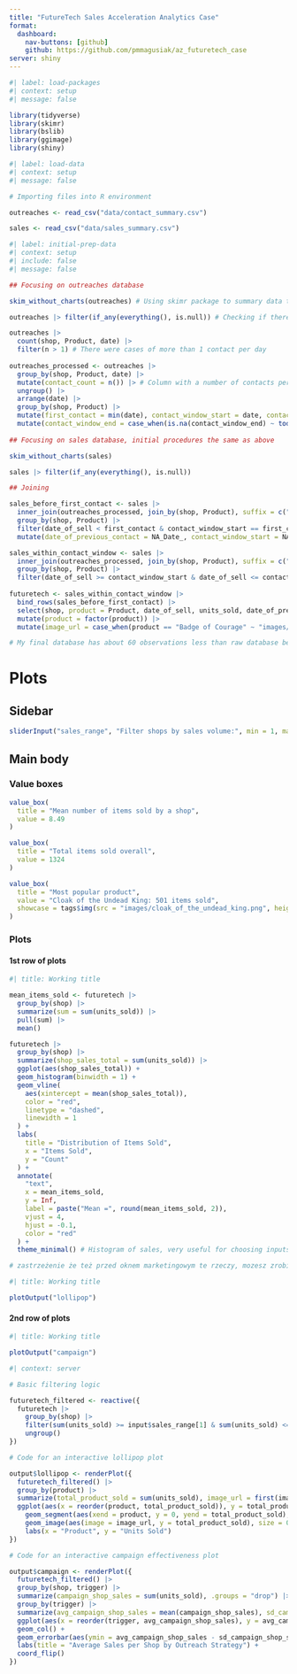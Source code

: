 ```yaml
---
title: "FutureTech Sales Acceleration Analytics Case"
format:
  dashboard:
    nav-buttons: [github]
    github: https://github.com/pmmagusiak/az_futuretech_case
server: shiny
---
```


```r
#| label: load-packages
#| context: setup
#| message: false

library(tidyverse)
library(skimr)
library(bslib)
library(ggimage)
library(shiny)
```

```r
#| label: load-data
#| context: setup
#| message: false

# Importing files into R environment

outreaches <- read_csv("data/contact_summary.csv")

sales <- read_csv("data/sales_summary.csv")
```

```r
#| label: initial-prep-data
#| context: setup
#| include: false
#| message: false

## Focusing on outreaches database

skim_without_charts(outreaches) # Using skimr package to summary data tables and overview missing values, duplicates and other information

outreaches |> filter(if_any(everything(), is.null)) # Checking if there are any rows with null values, as skimr does not assess that

outreaches |> 
  count(shop, Product, date) |> 
  filter(n > 1) # There were cases of more than 1 contact per day
  
outreaches_processed <- outreaches |>
  group_by(shop, Product, date) |> 
  mutate(contact_count = n()) |> # Column with a number of contacts per date
  ungroup() |> 
  arrange(date) |> 
  group_by(shop, Product) |> 
  mutate(first_contact = min(date), contact_window_start = date, contact_window_end = lead(date) - days(1)) |> # As there are sales that took place before first contact, a first contact column may prove useful
  mutate(contact_window_end = case_when(is.na(contact_window_end) ~ today(), TRUE ~ contact_window_end)) # Creating contact windows columns is crucial for further sales analysis
  
## Focusing on sales database, initial procedures the same as above

skim_without_charts(sales)

sales |> filter(if_any(everything(), is.null))

## Joining 

sales_before_first_contact <- sales |> 
  inner_join(outreaches_processed, join_by(shop, Product), suffix = c("_of_sell", "_of_previous_contact"), relationship = "many-to-many") |> 
  group_by(shop, Product) |> 
  filter(date_of_sell < first_contact & contact_window_start == first_contact) |> 
  mutate(date_of_previous_contact = NA_Date_, contact_window_start = NA_Date_, contact_window_end = NA_Date_, trigger = NA) # There were 408 cases of items sold before first contact

sales_within_contact_window <- sales |> 
  inner_join(outreaches_processed, join_by(shop, Product), suffix = c("_of_sell", "_of_previous_contact"), relationship = "many-to-many") |> 
  group_by(shop, Product) |> 
  filter(date_of_sell >= contact_window_start & date_of_sell <= contact_window_end)  # Joining variables are shop and product, as there are the same amount of n_unique shop ids and product names in both dbases and shops are in center of my analysis; join type does not matter right now because of many-to-many relationship
  
futuretech <- sales_within_contact_window |> 
  bind_rows(sales_before_first_contact) |> 
  select(shop, product = Product, date_of_sell, units_sold, date_of_previous_contact, contact_count, first_contact, trigger) |> 
  mutate(product = factor(product)) |> 
  mutate(image_url = case_when(product == "Badge of Courage" ~ "images/badge_of_courage.png", product == "Boots of Levitation" ~ "images/boots_of_levitation .png", product == "Cape of Velocity" ~ "images/cape_of_velocity.png", product == "Cloak of the Undead King" ~ "images/cloak_of_the_undead_king.png", product == "Elixir of Life" ~ "images/elixir_of_life.png", TRUE ~ "images/lions_shield_of_courage.png")) # Final database after wrangling, column tidying and adding images url

# My final database has about 60 observations less than raw database because it does not contain information about outreaches that took place after the last sell
```

# Plots

## Sidebar {.sidebar}

```r
sliderInput("sales_range", "Filter shops by sales volume:", min = 1, max = 46, value = c(1, 46))
```

## Main body

### Value boxes {height="20%"}

```r
value_box(
  title = "Mean number of items sold by a shop",
  value = 8.49
)
```

```r
value_box(
  title = "Total items sold overall",
  value = 1324
)
```

```r
value_box(
  title = "Most popular product",
  value = "Cloak of the Undead King: 501 items sold",
  showcase = tags$img(src = "images/cloak_of_the_undead_king.png", height = "60px")
)
```

### Plots {height="80%"}

#### 1st row of plots 

```r
#| title: Working title

mean_items_sold <- futuretech |>
  group_by(shop) |> 
  summarize(sum = sum(units_sold)) |> 
  pull(sum) |> 
  mean() 

futuretech |>
  group_by(shop) |> 
  summarize(shop_sales_total = sum(units_sold)) |> 
  ggplot(aes(shop_sales_total)) +
  geom_histogram(binwidth = 1) +
  geom_vline(
    aes(xintercept = mean(shop_sales_total)),
    color = "red",
    linetype = "dashed",
    linewidth = 1
  ) +
  labs(
    title = "Distribution of Items Sold",
    x = "Items Sold",
    y = "Count"
  ) +
  annotate(
    "text",
    x = mean_items_sold,
    y = Inf,
    label = paste("Mean =", round(mean_items_sold, 2)),
    vjust = 4,
    hjust = -0.1,
    color = "red"
  ) +
  theme_minimal() # Histogram of sales, very useful for choosing inputs on slider, mean is 8.49

# zastrzeżenie że też przed oknem marketingowym te rzeczy, mozesz zrobic disclaimer
```

```r
#| title: Working title

plotOutput("lollipop")
```

#### 2nd row of plots

```r
#| title: Working title

plotOutput("campaign")
```

```r
#| context: server

# Basic filtering logic

futuretech_filtered <- reactive({
  futuretech |>
    group_by(shop) |> 
    filter(sum(units_sold) >= input$sales_range[1] & sum(units_sold) <= input$sales_range[2]) |> 
    ungroup()
})

# Code for an interactive lollipop plot

output$lollipop <- renderPlot({
  futuretech_filtered() |> 
  group_by(product) |>
  summarize(total_product_sold = sum(units_sold), image_url = first(image_url)) |> 
  ggplot(aes(x = reorder(product, total_product_sold)), y = total_product_sold) +
    geom_segment(aes(xend = product, y = 0, yend = total_product_sold), color = "gray") +
    geom_image(aes(image = image_url, y = total_product_sold), size = 0.07) +
    labs(x = "Product", y = "Units Sold")
})

# Code for an interactive campaign effectiveness plot

output$campaign <- renderPlot({
  futuretech_filtered() |> 
  group_by(shop, trigger) |> 
  summarize(campaign_shop_sales = sum(units_sold), .groups = "drop") |> 
  group_by(trigger) |> 
  summarize(avg_campaign_shop_sales = mean(campaign_shop_sales), sd_campaign_shop_sales = sd(campaign_shop_sales), .groups = "drop") |> 
  ggplot(aes(x = reorder(trigger, avg_campaign_shop_sales), y = avg_campaign_shop_sales, fill = trigger)) +
  geom_col() +
  geom_errorbar(aes(ymin = avg_campaign_shop_sales - sd_campaign_shop_sales, ymax = avg_campaign_shop_sales + sd_campaign_shop_sales), width = 0.2) +
  labs(title = "Average Sales per Shop by Outreach Strategy") +
  coord_flip()
})
```


